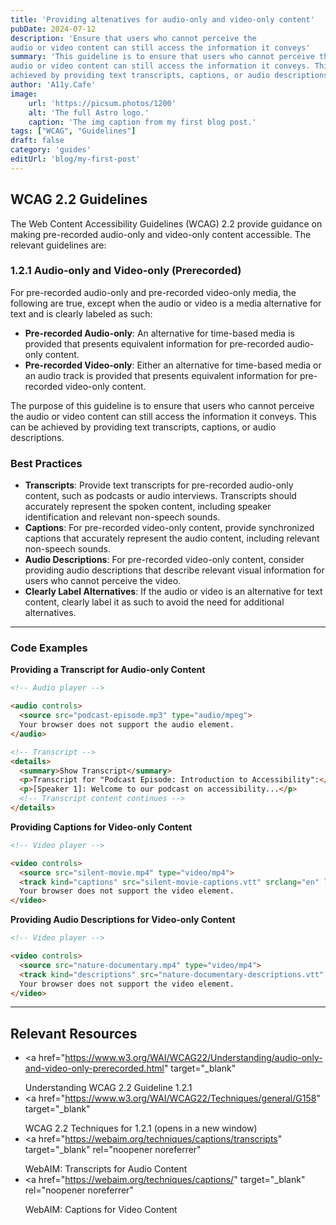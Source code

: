 ```yaml
---
title: 'Providing altenatives for audio-only and video-only content'
pubDate: 2024-07-12
description: 'Ensure that users who cannot perceive the
audio or video content can still access the information it conveys'
summary: 'This guideline is to ensure that users who cannot perceive the
audio or video content can still access the information it conveys. This can be
achieved by providing text transcripts, captions, or audio descriptions.'
author: 'A11y.Cafe'
image:
    url: 'https://picsum.photos/1200'
    alt: 'The full Astro logo.'
    caption: 'The img caption from my first blog post.'
tags: ["WCAG", "Guidelines"]
draft: false
category: 'guides'
editUrl: 'blog/my-first-post'
---
```


## WCAG 2.2 Guidelines

The Web Content Accessibility Guidelines (WCAG) 2.2 provide guidance on making
pre-recorded audio-only and video-only content accessible. The relevant
guidelines are:

### 1.2.1 Audio-only and Video-only (Prerecorded)

For pre-recorded audio-only and pre-recorded video-only media, the following are
true, except when the audio or video is a media alternative for text and is
clearly labeled as such:

- **Pre-recorded Audio-only**: An alternative for time-based media is provided
  that presents equivalent information for pre-recorded audio-only content.
- **Pre-recorded Video-only**: Either an alternative for time-based media or an
  audio track is provided that presents equivalent information for pre-recorded
  video-only content.

The purpose of this guideline is to ensure that users who cannot perceive the
audio or video content can still access the information it conveys. This can be
achieved by providing text transcripts, captions, or audio descriptions.

### Best Practices

- **Transcripts**: Provide text transcripts for pre-recorded audio-only content,
  such as podcasts or audio interviews. Transcripts should accurately represent
  the spoken content, including speaker identification and relevant non-speech
  sounds.
- **Captions**: For pre-recorded video-only content, provide synchronized
  captions that accurately represent the audio content, including relevant
  non-speech sounds.
- **Audio Descriptions**: For pre-recorded video-only content, consider
  providing audio descriptions that describe relevant visual information for
  users who cannot perceive the video.
- **Clearly Label Alternatives**: If the audio or video is an alternative for
  text content, clearly label it as such to avoid the need for additional
  alternatives.

---

### Code Examples

**Providing a Transcript for Audio-only Content**

```html
<!-- Audio player -->

<audio controls>
  <source src="podcast-episode.mp3" type="audio/mpeg">
  Your browser does not support the audio element.
</audio>

<!-- Transcript -->
<details>
  <summary>Show Transcript</summary>
  <p>Transcript for "Podcast Episode: Introduction to Accessibility":</p>
  <p>[Speaker 1]: Welcome to our podcast on accessibility...</p>
  <!-- Transcript content continues -->
</details>
```

**Providing Captions for Video-only Content**

```html
<!-- Video player -->

<video controls>
  <source src="silent-movie.mp4" type="video/mp4">
  <track kind="captions" src="silent-movie-captions.vtt" srclang="en" label="English">
  Your browser does not support the video element.
</video>
```


**Providing Audio Descriptions for Video-only Content**

```html
<!-- Video player -->

<video controls>
  <source src="nature-documentary.mp4" type="video/mp4">
  <track kind="descriptions" src="nature-documentary-descriptions.vtt" srclang="en" label="English Audio Descriptions">
  Your browser does not support the video element.
</video>
```

---

## Relevant Resources

- <a
    href="https://www.w3.org/WAI/WCAG22/Understanding/audio-only-and-video-only-prerecorded.html"
    target="_blank"
  >
    Understanding WCAG 2.2 Guideline 1.2.1
  </a>
- <a
    href="https://www.w3.org/WAI/WCAG22/Techniques/general/G158"
    target="_blank"
  >
    WCAG 2.2 Techniques for 1.2.1
  </a>
  (opens in a new window)
- <a
    href="https://webaim.org/techniques/captions/transcripts"
    target="_blank"
    rel="noopener noreferrer"
  >
    WebAIM: Transcripts for Audio Content
  </a>
- <a
    href="https://webaim.org/techniques/captions/"
    target="_blank"
    rel="noopener noreferrer"
  >
    WebAIM: Captions for Video Content
  </a>
 
